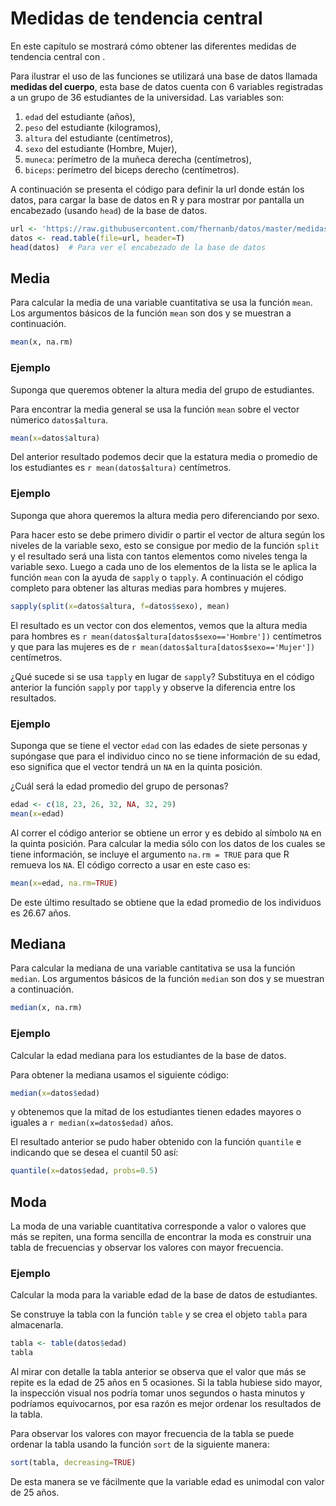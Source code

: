 \mainmatter

# Medidas de tendencia central \label{central}

En este capítulo se mostrará cómo obtener las diferentes medidas de tendencia central con \proglang{R}.

Para ilustrar el uso de las funciones se utilizará una base de datos llamada __medidas del cuerpo__, esta base de datos cuenta con 6 variables registradas a un grupo de 36 estudiantes de la universidad. Las variables son: 

1. `edad` del estudiante (años),
2. `peso` del estudiante (kilogramos),
3. `altura` del estudiante (centímetros),
4. `sexo` del estudiante (Hombre, Mujer),
5. `muneca`: perímetro de la muñeca derecha (centímetros),
6. `biceps`: perímetro del biceps derecho (centímetros).

A continuación se presenta el código para definir la url donde están los datos, para cargar la base de datos en R y para mostrar por pantalla un encabezado (usando `head`) de la base de datos.

```r
url <- 'https://raw.githubusercontent.com/fhernanb/datos/master/medidas_cuerpo'
datos <- read.table(file=url, header=T)
head(datos)  # Para ver el encabezado de la base de datos
```


## Media \index{media} \index{mean}
Para calcular la media de una variable cuantitativa se usa la función `mean`. Los argumentos básicos de la función `mean` son dos y se muestran a continuación.

```r
mean(x, na.rm)
```


### Ejemplo {-}
Suponga que queremos obtener la altura media del grupo de estudiantes.

Para encontrar la media general se usa la función `mean` sobre el vector númerico `datos$altura`.  

```r
mean(x=datos$altura)
```

Del anterior resultado podemos decir que la estatura media o promedio de los estudiantes es `r mean(datos$altura)` centímetros.

### Ejemplo {-}
Suponga que ahora queremos la altura media pero diferenciando por sexo.  

Para hacer esto se debe primero dividir o partir el vector de altura según los niveles de la variable sexo, esto se consigue por medio de la función `split` y el resultado será una lista con tantos elementos como niveles tenga la variable sexo. Luego a cada uno de los elementos de la lista se le aplica la función `mean` con la ayuda de `sapply` o `tapply`. A continuación el código completo para obtener las alturas medias para hombres y mujeres.

```r
sapply(split(x=datos$altura, f=datos$sexo), mean)
```

El resultado es un vector con dos elementos, vemos que la altura media para hombres es `r mean(datos$altura[datos$sexo=='Hombre'])` centímetros y que para las mujeres es de  `r mean(datos$altura[datos$sexo=='Mujer'])` centímetros.

¿Qué sucede si se usa `tapply` en lugar de `sapply`? Substituya en el código anterior la función `sapply` por `tapply` y observe la diferencia entre los resultados.

### Ejemplo {-}
Suponga que se tiene el vector `edad` con las edades de siete personas y supóngase que para el individuo cinco no se tiene información de su edad, eso significa que el vector tendrá un `NA` en la quinta posición. 

¿Cuál será la edad promedio del grupo de personas?

```r
edad <- c(18, 23, 26, 32, NA, 32, 29)
mean(x=edad)
```

Al correr el código anterior se obtiene un error y es debido al símbolo `NA` en la quinta posición. Para calcular la media sólo con los datos de los cuales se tiene información, se incluye el argumento `na.rm = TRUE` para que R remueva los `NA`. El código correcto a usar en este caso es:

```r
mean(x=edad, na.rm=TRUE)
```

De este último resultado se obtiene que la edad promedio de los individuos es 26.67 años.

## Mediana \index{mediana} \index{median}
Para calcular la mediana de una variable cantitativa se usa la función `median`. Los argumentos básicos de la función `median` son dos y se muestran a continuación.

```r
median(x, na.rm)
```

### Ejemplo {-}
Calcular la edad mediana para los estudiantes de la base de datos.

Para obtener la mediana usamos el siguiente código:
```r
median(x=datos$edad)
```
y obtenemos que la mitad de los estudiantes tienen edades mayores o iguales a `r median(x=datos$edad)` años.

El resultado anterior se pudo haber obtenido con la función `quantile` e indicando que se desea el cuantil 50 así:
```r
quantile(x=datos$edad, probs=0.5)
```

## Moda \index{moda}
La moda de una variable cuantitativa corresponde a valor o valores que más se repiten, una forma sencilla de encontrar la moda es construir una tabla de frecuencias y observar los valores con mayor frecuencia.

### Ejemplo  {-}
Calcular la moda para la variable edad de la base de datos de estudiantes.

Se construye la tabla con la función `table` y se crea el objeto `tabla` para almacenarla.
```r
tabla <- table(datos$edad)
tabla
```
Al mirar con detalle la tabla anterior se observa que el valor que más se repite es la edad de 25 años en 5 ocasiones. Si la tabla hubiese sido mayor, la inspección visual nos podría tomar unos segundos o hasta minutos y podríamos equivocarnos, por esa razón es mejor ordenar los resultados de la tabla.

Para observar los valores con mayor frecuencia de la tabla se puede ordenar la tabla usando la función `sort` de la siguiente manera:
```r
sort(tabla, decreasing=TRUE)
```
De esta manera se ve fácilmente que la variable edad es unimodal con valor de 25 años.

















